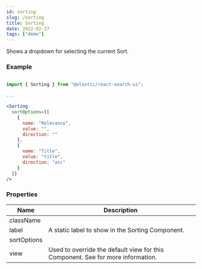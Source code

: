 ```yaml
---
id: sorting
slug: /sorting
title: Sorting
date: 2022-02-27
tags: ["demo"]
---
```


Shows a dropdown for selecting the current Sort.

### Example

```jsx

import { Sorting } from "@elastic/react-search-ui";

...

<Sorting
  sortOptions={[
    {
      name: "Relevance",
      value: "",
      direction: ""
    },
    {
      name: "Title",
      value: "title",
      direction: "asc"
    }
  ]}
/>
```

### Properties

| Name        | Description                                                                                                                                                                                 |
| ----------- | ------------------------------------------------------------------------------------------------------------------------------------------------------------------------------------------- |
| className   |                                                                                                                                                                                             |
| label       | A static label to show in the Sorting Component.                                                                                                                                            |
| sortOptions |                                                                                                                                                                                             |
| view        | Used to override the default view for this Component. See <DocLink id="advanced" section="component-views-and-html" text="Customization: Component views and HTML" /> for more information. |